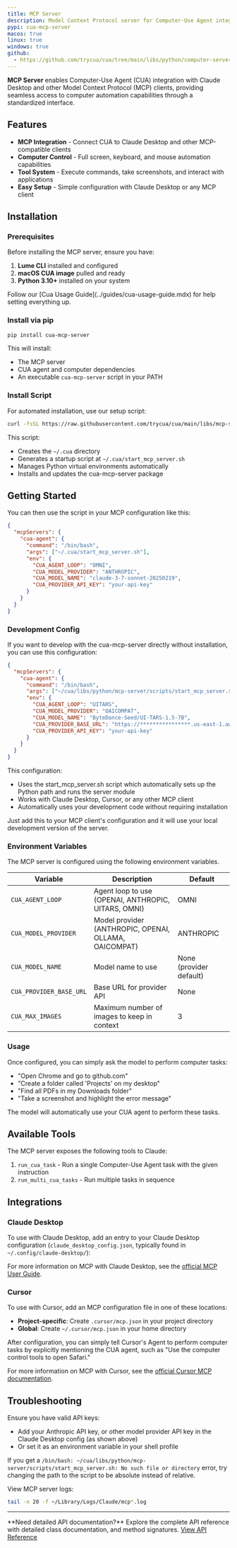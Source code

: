 ```yaml
---
title: MCP Server
description: Model Context Protocol server for Computer-Use Agent integration
pypi: cua-mcp-server
macos: true
linux: true
windows: true
github:
  - https://github.com/trycua/cua/tree/main/libs/python/computer-server
---
```



**MCP Server** enables Computer-Use Agent (CUA) integration with Claude Desktop and other Model Context Protocol (MCP) clients, providing seamless access to computer automation capabilities through a standardized interface.

## Features

- **MCP Integration** - Connect CUA to Claude Desktop and other MCP-compatible clients
- **Computer Control** - Full screen, keyboard, and mouse automation capabilities
- **Tool System** - Execute commands, take screenshots, and interact with applications
- **Easy Setup** - Simple configuration with Claude Desktop or any MCP client

## Installation

### Prerequisites

Before installing the MCP server, ensure you have:

1. **Lume CLI** installed and configured
2. **macOS CUA image** pulled and ready
3. **Python 3.10+** installed on your system

<Callout type="info">
  Follow our [Cua Usage Guide](../guides/cua-usage-guide.mdx) for help setting
  everything up.
</Callout>

### Install via pip

```bash
pip install cua-mcp-server
```

This will install:

- The MCP server
- CUA agent and computer dependencies
- An executable `cua-mcp-server` script in your PATH

### Install Script

For automated installation, use our setup script:

```bash
curl -fsSL https://raw.githubusercontent.com/trycua/cua/main/libs/mcp-server/scripts/install_mcp_server.sh | bash
```

This script:

- Creates the `~/.cua` directory
- Generates a startup script at `~/.cua/start_mcp_server.sh`
- Manages Python virtual environments automatically
- Installs and updates the cua-mcp-server package

## Getting Started

You can then use the script in your MCP configuration like this:

```json
{
  "mcpServers": {
    "cua-agent": {
      "command": "/bin/bash",
      "args": ["~/.cua/start_mcp_server.sh"],
      "env": {
        "CUA_AGENT_LOOP": "OMNI",
        "CUA_MODEL_PROVIDER": "ANTHROPIC",
        "CUA_MODEL_NAME": "claude-3-7-sonnet-20250219",
        "CUA_PROVIDER_API_KEY": "your-api-key"
      }
    }
  }
}
```

### Development Config

If you want to develop with the cua-mcp-server directly without installation, you can use this configuration:

```json
{
  "mcpServers": {
    "cua-agent": {
      "command": "/bin/bash",
      "args": ["~/cua/libs/python/mcp-server/scripts/start_mcp_server.sh"],
      "env": {
        "CUA_AGENT_LOOP": "UITARS",
        "CUA_MODEL_PROVIDER": "OAICOMPAT",
        "CUA_MODEL_NAME": "ByteDance-Seed/UI-TARS-1.5-7B",
        "CUA_PROVIDER_BASE_URL": "https://****************.us-east-1.aws.endpoints.huggingface.cloud/v1",
        "CUA_PROVIDER_API_KEY": "your-api-key"
      }
    }
  }
}
```

This configuration:

- Uses the start_mcp_server.sh script which automatically sets up the Python path and runs the server module
- Works with Claude Desktop, Cursor, or any other MCP client
- Automatically uses your development code without requiring installation

Just add this to your MCP client's configuration and it will use your local development version of the server.

### Environment Variables

The MCP server is configured using the following environment variables.

| Variable                | Description                                           | Default                 |
| ----------------------- | ----------------------------------------------------- | ----------------------- |
| `CUA_AGENT_LOOP`        | Agent loop to use (OPENAI, ANTHROPIC, UITARS, OMNI)   | OMNI                    |
| `CUA_MODEL_PROVIDER`    | Model provider (ANTHROPIC, OPENAI, OLLAMA, OAICOMPAT) | ANTHROPIC               |
| `CUA_MODEL_NAME`        | Model name to use                                     | None (provider default) |
| `CUA_PROVIDER_BASE_URL` | Base URL for provider API                             | None                    |
| `CUA_MAX_IMAGES`        | Maximum number of images to keep in context           | 3                       |

### Usage

Once configured, you can simply ask the model to perform computer tasks:

- "Open Chrome and go to github.com"
- "Create a folder called 'Projects' on my desktop"
- "Find all PDFs in my Downloads folder"
- "Take a screenshot and highlight the error message"

The model will automatically use your CUA agent to perform these tasks.

## Available Tools

The MCP server exposes the following tools to Claude:

1. `run_cua_task` - Run a single Computer-Use Agent task with the given instruction
2. `run_multi_cua_tasks` - Run multiple tasks in sequence

## Integrations

### Claude Desktop

To use with Claude Desktop, add an entry to your Claude Desktop configuration (`claude_desktop_config.json`, typically found in `~/.config/claude-desktop/`):

For more information on MCP with Claude Desktop, see the [official MCP User Guide](https://modelcontextprotocol.io/quickstart/user).

### Cursor

To use with Cursor, add an MCP configuration file in one of these locations:

- **Project-specific**: Create `.cursor/mcp.json` in your project directory
- **Global**: Create `~/.cursor/mcp.json` in your home directory

After configuration, you can simply tell Cursor's Agent to perform computer tasks by explicitly mentioning the CUA agent, such as "Use the computer control tools to open Safari."

For more information on MCP with Cursor, see the [official Cursor MCP documentation](https://docs.cursor.com/context/model-context-protocol).

## Troubleshooting

Ensure you have valid API keys:

- Add your Anthropic API key, or other model provider API key in the Claude Desktop config (as shown above)
- Or set it as an environment variable in your shell profile

If you get a `/bin/bash: ~/cua/libs/python/mcp-server/scripts/start_mcp_server.sh: No such file or directory` error, try changing the path to the script to be absolute instead of relative.

View MCP server logs:

```bash
tail -n 20 -f ~/Library/Logs/Claude/mcp*.log
```

---

<Callout type="info">
  **Need detailed API documentation?**
  <span className="w-full">
    Explore the complete API reference with detailed class documentation, and
    method signatures.
  </span>
  <a
    href="/api/mcp-server"
    className={cn(
      buttonVariants({
        color: 'secondary',
      }),
      'no-underline h-10'
    )}>
    View API Reference
    <ChevronRight size={18} />
  </a>
</Callout>
